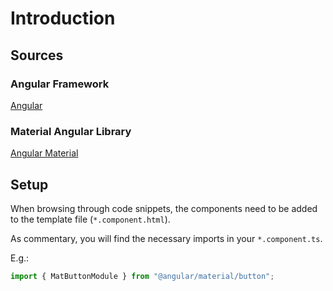 
<Meta title="Introduction & Setup" />

# Introduction

## Sources

### Angular Framework

[Angular](https://angular.dev)

### Material Angular Library

[Angular Material](https://material.angular.io)

## Setup

When browsing through code snippets, the components need to be added to the template file (`*.component.html`).

As commentary, you will find the necessary imports in your `*.component.ts`.

E.g.:

```js filename="*.component.ts"
import { MatButtonModule } from "@angular/material/button";
```
